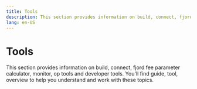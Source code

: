 ```yaml
---
title: Tools
description: This section provides information on build, connect, fjord fee parameter calculator, monitor, op tools and developer tools. You'll find guide, tool,...
lang: en-US
---
```



# Tools

This section provides information on build, connect, fjord fee parameter calculator, monitor, op tools and developer tools. You'll find guide, tool, overview to help you understand and work with these topics.

<Cards>
  <Card title="Build" href="/builders/tools/build" />

  <Card title="Connect" href="/builders/tools/connect" />

  <Card title="Fjord fee parameter calculator" href="/builders/tools/fee-calculator" />

  <Card title="Monitor" href="/builders/tools/monitor" />

  <Card title="Op tools" href="/builders/tools/op-tools" />

  <Card title="Developer tools" href="/builders/tools/overview" />
</Cards>

